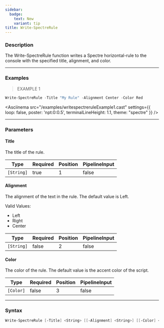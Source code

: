 ```yaml
---
sidebar:
  badge:
    text: New
    variant: tip
title: Write-SpectreRule
---
```









### Description

The Write-SpectreRule function writes a Spectre horizontal-rule to the console with the specified title, alignment, and color.



---


### Examples
> EXAMPLE 1

```powershell
Write-SpectreRule -Title "My Rule" -Alignment Center -Color Red
```
<Asciinema
    src="/examples/writespectreruleExample1.cast"
    settings={{
        loop: false,
        poster: 'npt:0:0.5',
        terminalLineHeight: 1.1,
        theme: "spectre"
    }}
/>


---


### Parameters
#### **Title**

The title of the rule.






|Type      |Required|Position|PipelineInput|
|----------|--------|--------|-------------|
|`[String]`|true    |1       |false        |



#### **Alignment**

The alignment of the text in the rule. The default value is Left.



Valid Values:

* Left
* Right
* Center






|Type      |Required|Position|PipelineInput|
|----------|--------|--------|-------------|
|`[String]`|false   |2       |false        |



#### **Color**

The color of the rule. The default value is the accent color of the script.






|Type     |Required|Position|PipelineInput|
|---------|--------|--------|-------------|
|`[Color]`|false   |3       |false        |





---


### Syntax
```powershell
Write-SpectreRule [-Title] <String> [[-Alignment] <String>] [[-Color] <Color>] [<CommonParameters>]
```
